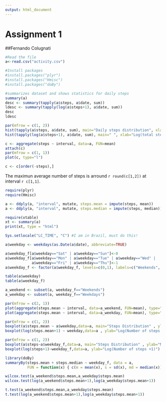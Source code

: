 ```yaml
---
output: html_document
---
```

Assignment 1
==================================
##Fernando Colugnati




```r
#Read the file
a<-read.csv("activity.csv")

#Install packages
#install.packages("plyr")
#install.packages("Hmisc")
#install.packages("doBy")

```


```r
#summarizes dataset and shows statistics for daily steps
summary(a)
desc <- summary(tapply(a$steps, a$date, sum))
ldesc <- summary(tapply(log(a$steps+1), a$date, sum))
desc
ldesc
```

```r

par(mfrow = c(1, 2))
hist(tapply(a$steps, a$date, sum), main="Daily steps distribution", xlab="Total daily steps")
hist(tapply(log(a$steps+1), a$date, sum), main=" ", xlab="Log(total steps + 1)")

c <- aggregate(steps ~ interval, data=a, FUN=mean)
attach(c)
par(mfrow = c(1, 1))
plot(c, type="l")

c <- c[order(-steps),]
```

The maximun average number of steps is arround `r round(c[1,2])` at interval `r c[1,1]`.

```r
require(plyr)
require(Hmisc)

a <- ddply(a, "interval", mutate, steps.mean = impute(steps, mean))
a <- ddply(a, "interval", mutate, steps.median = impute(steps, median))

require(xtable)
xt <- summary(a)
print(xt, type = "html")
```


```r
Sys.setlocale("LC_TIME", "C") #I am in Brazil, must do this!

a$weekday <- weekdays(as.Date(a$date), abbreviate=TRUE)

a$weekday_f[a$weekday=="Sat" | a$weekday=="Sun"]<-0
a$weekday_f[a$weekday=="Mon" | a$weekday=="Tue" | a$weekday=="Wed" | 
            a$weekday=="Fri" | a$weekday=="Thu"]<-1
a$weekday_f <- factor(a$weekday_f, levels=c(0,1), labels=c("Weekends", "Weekdays"))

table(a$weekday)
table(a$weekday_f)
```


```r
a_weekend <- subset(a, weekday_f=="Weekends")
a_weekday <- subset(a, weekday_f=="Weekdays")

par(mfrow = c(2, 1))
plot(aggregate(steps.mean ~ interval, data=a_weekend, FUN=mean), type="l", sub="Weekend")
plot(aggregate(steps.mean ~ interval, data=a_weekday, FUN=mean), type="l", sub="weekday")

par(mfrow = c(1, 2))
boxplot(a$steps.mean ~ a$weekday,data=a, main="Steps Distribution" , ylab="Number of steps")
boxplot(log(steps.mean+1) ~ weekday,data=a , ylab="Log(Number of steps +1)")

par(mfrow = c(1, 2))
boxplot(a$steps~a$weekday_f,data=a, main="Steps Distribution" , ylab="Number of steps")
boxplot(log(steps+1)~weekday_f,data=a, ylab="Log(Number of steps +1)")

```

```r
library(doBy)
summaryBy(steps.mean + steps.median ~ weekday_f, data = a, 
          FUN = function(x) { c(m = mean(x), s = sd(x), md = median(x)) } )

wilcox.test(a_weekend$steps.mean,a_weekday$steps.mean)
wilcox.test(log(a_weekend$steps.mean+1),log(a_weekday$steps.mean+1))

t.test(a_weekend$steps.mean,a_weekday$steps.mean)
t.test(log(a_weekend$steps.mean+1),log(a_weekday$steps.mean+1))


```

